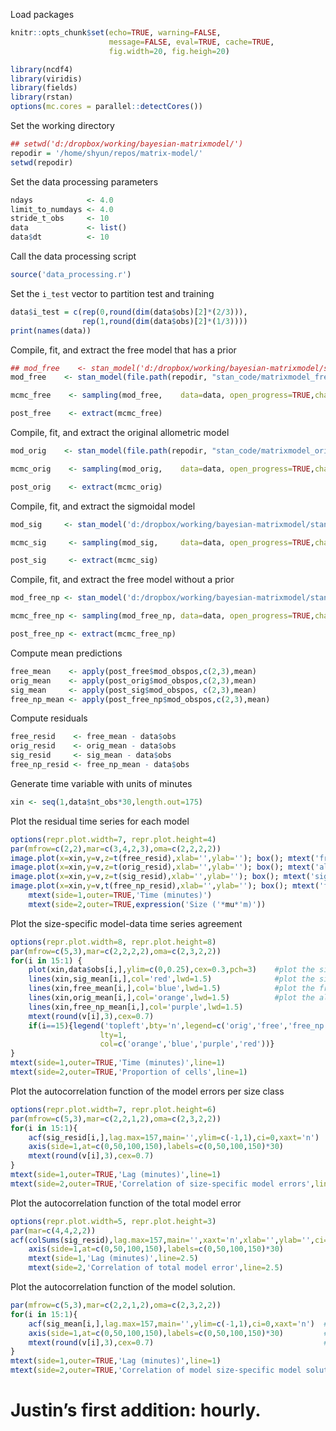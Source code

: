Load packages

```r
knitr::opts_chunk$set(echo=TRUE, warning=FALSE,
                      message=FALSE, eval=TRUE, cache=TRUE,
                      fig.width=20, fig.heigh=20)
```

```r
library(ncdf4)
library(viridis)
library(fields)
library(rstan)
options(mc.cores = parallel::detectCores())
```

Set the working directory

```r
## setwd('d:/dropbox/working/bayesian-matrixmodel/')
repodir = '/home/shyun/repos/matrix-model/'
setwd(repodir)
```

Set the data processing parameters

```r
ndays            <- 4.0
limit_to_numdays <- 4.0
stride_t_obs     <- 10
data             <- list()
data$dt          <- 10
```

Call the data processing script

```r
source('data_processing.r')
```

Set the `i_test` vector to partition test and training

```r
data$i_test = c(rep(0,round(dim(data$obs)[2]*(2/3))),
                rep(1,round(dim(data$obs)[2]*(1/3))))
print(names(data))
```

Compile, fit, and extract the free model that has a prior

```r
## mod_free    <- stan_model('d:/dropbox/working/bayesian-matrixmodel/stan_code/matrixmodel_freedelta_CV.stan')
mod_free    <- stan_model(file.path(repodir, "stan_code/matrixmodel_freedelta_CV.stan"))
```

```r
mcmc_free    <- sampling(mod_free,    data=data, open_progress=TRUE,chains=4)
```

```r
post_free    <- extract(mcmc_free)
```

Compile, fit, and extract the original allometric model

```r
mod_orig    <- stan_model(file.path(repodir, "stan_code/matrixmodel_orig_CV.stan")
```

```r
mcmc_orig    <- sampling(mod_orig,    data=data, open_progress=TRUE,chains=4)
```

```r
post_orig    <- extract(mcmc_orig)
```

Compile, fit, and extract the sigmoidal model

```r
mod_sig     <- stan_model('d:/dropbox/working/bayesian-matrixmodel/stan_code/matrixmodel_sigmoidaldelta_CV.stan')
```

```r
mcmc_sig     <- sampling(mod_sig,     data=data, open_progress=TRUE,chains=4)
```

```r
post_sig     <- extract(mcmc_sig)
```

Compile, fit, and extract the free model without a prior

```r
mod_free_np <- stan_model('d:/dropbox/working/bayesian-matrixmodel/stan_code/matrixmodel_freedelta_no_prior_CV.stan')
```

```r
mcmc_free_np <- sampling(mod_free_np, data=data, open_progress=TRUE,chains=4)
```

```r
post_free_np <- extract(mcmc_free_np) 
```

Compute mean predictions

```r
free_mean    <- apply(post_free$mod_obspos,c(2,3),mean)
orig_mean    <- apply(post_orig$mod_obspos,c(2,3),mean)
sig_mean     <- apply(post_sig$mod_obspos, c(2,3),mean)
free_np_mean <- apply(post_free_np$mod_obspos,c(2,3),mean) 
```

Compute residuals

```r
free_resid    <- free_mean - data$obs
orig_resid    <- orig_mean - data$obs
sig_resid     <- sig_mean - data$obs
free_np_resid <- free_np_mean - data$obs
```

Generate time variable with units of minutes

```r
xin <- seq(1,data$nt_obs*30,length.out=175)
```

Plot the residual time series for each model

```r
options(repr.plot.width=7, repr.plot.height=4)
par(mfrow=c(2,2),mar=c(3,4,2,3),oma=c(2,2,2,2))
image.plot(x=xin,y=v,z=t(free_resid),xlab='',ylab=''); box(); mtext('free with prior')
image.plot(x=xin,y=v,z=t(orig_resid),xlab='',ylab=''); box(); mtext('allometric')
image.plot(x=xin,y=v,z=t(sig_resid),xlab='',ylab=''); box(); mtext('sigmoidal')
image.plot(x=xin,y=v,t(free_np_resid),xlab='',ylab=''); box(); mtext('free no prior')
	mtext(side=1,outer=TRUE,'Time (minutes)')
	mtext(side=2,outer=TRUE,expression('Size ('*mu*'m)'))
```

Plot the size-specific model-data time series agreement

```r
options(repr.plot.width=8, repr.plot.height=8)
par(mfrow=c(5,3),mar=c(2,2,2,2),oma=c(2,3,2,2))
for(i in 15:1) {
	plot(xin,data$obs[i,],ylim=c(0,0.25),cex=0.3,pch=3)    #plot the size-class time series
	lines(xin,sig_mean[i,],col='red',lwd=1.5)              #plot the sigmoidal fit
    lines(xin,free_mean[i,],col='blue',lwd=1.5)            #plot the free with prior fit
    lines(xin,orig_mean[i,],col='orange',lwd=1.5)          #plot the allometric fit
    lines(xin,free_np_mean[i,],col='purple',lwd=1.5)
	mtext(round(v[i],3),cex=0.7)
    if(i==15){legend('topleft',bty='n',legend=c('orig','free','free_np','sigmoid'),
                    lty=1,
                    col=c('orange','blue','purple','red'))}
}
mtext(side=1,outer=TRUE,'Time (minutes)',line=1)
mtext(side=2,outer=TRUE,'Proportion of cells',line=1)
```

Plot the autocorrelation function of the model errors per size class

```r
options(repr.plot.width=7, repr.plot.height=6)
par(mfrow=c(5,3),mar=c(2,2,1,2),oma=c(2,3,2,2))
for(i in 15:1){
	acf(sig_resid[i,],lag.max=157,main='',ylim=c(-1,1),ci=0,xaxt='n')  #compute autocorrelation function
	axis(side=1,at=c(0,50,100,150),labels=c(0,50,100,150)*30)          #convert to minutes         
	mtext(round(v[i],3),cex=0.7)                                       #label with size class division
}
mtext(side=1,outer=TRUE,'Lag (minutes)',line=1)
mtext(side=2,outer=TRUE,'Correlation of size-specific model errors',line=1)
```

Plot the autocorrelation function of the total model error

```r
options(repr.plot.width=5, repr.plot.height=3)
par(mar=c(4,4,2,2))
acf(colSums(sig_resid),lag.max=157,main='',xaxt='n',xlab='',ylab='',ci=0,)
    axis(side=1,at=c(0,50,100,150),labels=c(0,50,100,150)*30)               #convert to minutes
    mtext(side=1,'Lag (minutes)',line=2.5)                
    mtext(side=2,'Correlation of total model error',line=2.5)
```

Plot the autocorrelation function of the model solution. 

```r
par(mfrow=c(5,3),mar=c(2,2,1,2),oma=c(2,3,2,2))
for(i in 15:1){
	acf(sig_mean[i,],lag.max=157,main='',ylim=c(-1,1),ci=0,xaxt='n')  #compute autocorrelation function
	axis(side=1,at=c(0,50,100,150),labels=c(0,50,100,150)*30)         #convert to minutes
	mtext(round(v[i],3),cex=0.7)                                      #label with size class bin division
}
mtext(side=1,outer=TRUE,'Lag (minutes)',line=1)
mtext(side=2,outer=TRUE,'Correlation of model size-specific model solution',line=1)
```

# Justin's first addition: hourly.

